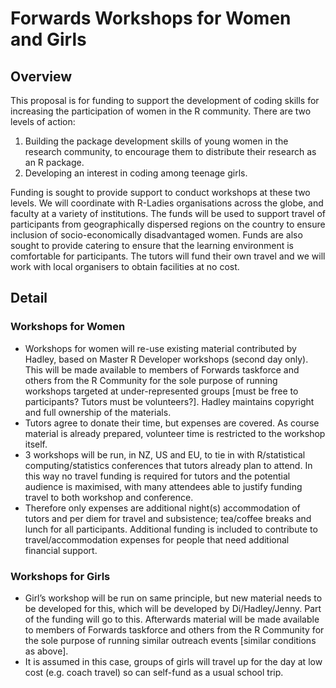 # Forwards Workshops for Women and Girls
<!--
This is where the proposal should be outlined. 
-->

## Overview
<!--
At a high-level address what your proposal is and how it will address the problem identified. Highlight any benefits to the R Community that follow from solving the problem. This should be your most compelling section.
-->

This proposal is for funding to support the development of coding skills for increasing the participation of women in the R community. There are two levels of action:

1. Building the package development skills of young women in the research community, to encourage them to distribute their research as an R package.
2. Developing an interest in coding among teenage girls. 

Funding is sought to provide support to conduct workshops at these two levels. We will coordinate with R-Ladies organisations across the globe, and faculty at a variety of institutions. The funds will be used to support travel of participants from geographically dispersed regions on the country to ensure inclusion of socio-economically disadvantaged women. Funds are also sought to provide catering to ensure that the learning environment is comfortable for participants. The tutors will fund their own travel and we will work with local organisers to obtain facilities at no cost. 

## Detail
<!--
Go into more detail about the specifics of the project and it delivers against the problem.

Depending on project type the detail section should include:

 - [ ] Minimum Viable Product
 - [ ] Architecture
 - [ ] Assumptions
-->

### Workshops for Women

 - Workshops for women will re-use existing material contributed by Hadley, based on Master R Developer workshops (second day only). This will be made available to members of Forwards taskforce and others from the R Community for the sole purpose of running workshops targeted at under-represented groups [must be free to participants? Tutors must be volunteers?]. Hadley maintains copyright and full ownership of the materials.
 - Tutors agree to donate their time, but expenses are covered. As course material is already prepared, volunteer time is restricted to the workshop itself.
 - 3 workshops will be run, in NZ, US and EU, to tie in with R/statistical computing/statistics conferences that tutors already plan to attend. In this way no travel funding is required for tutors and the potential audience is maximised, with many attendees able to justify funding travel to both workshop and conference.
 - Therefore only expenses are additional night(s) accommodation of tutors and per diem for travel and subsistence; tea/coffee breaks and lunch for all participants. Additional funding is included to contribute to travel/accommodation expenses for people that need additional financial support.

### Workshops for Girls

 - Girl's workshop will be run on same principle, but new material needs to be developed for this, which will be developed by Di/Hadley/Jenny. Part of the funding will go to this. Afterwards material will be made available to members of Forwards taskforce and others from the R Community for the sole purpose of running similar outreach events [similar conditions as above].
 - It is assumed in this case, groups of girls will travel up for the day at low cost (e.g. coach travel) so can self-fund as a usual school trip.

